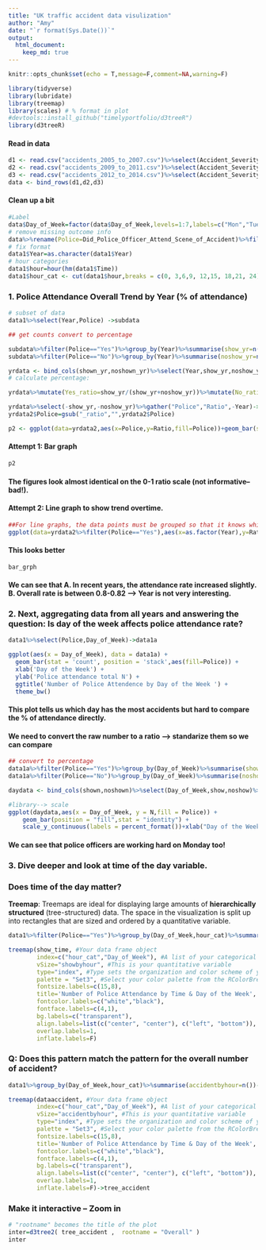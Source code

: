 ```yaml
---
title: "UK traffic accident data visulization"
author: "Amy"
date: "`r format(Sys.Date())`"
output: 
  html_document:
    keep_md: true
---
```


```r
knitr::opts_chunk$set(echo = T,message=F,comment=NA,warning=F)
```

```r
library(tidyverse)
library(lubridate)
library(treemap)
library(scales) # % format in plot
#devtools::install_github("timelyportfolio/d3treeR")
library(d3treeR)
```
#### Read in data
```r
d1 <- read.csv("accidents_2005_to_2007.csv")%>%select(Accident_Severity,Number_of_Vehicles:Day_of_Week,Weather_Conditions:Year,Time)
d2 <- read.csv("accidents_2009_to_2011.csv")%>%select(Accident_Severity,Number_of_Vehicles:Day_of_Week,Weather_Conditions:Year,Time)
d3 <- read.csv("accidents_2012_to_2014.csv")%>%select(Accident_Severity,Number_of_Vehicles:Day_of_Week,Weather_Conditions:Year,Time)
data <- bind_rows(d1,d2,d3)

```

#### Clean up a bit
```r
#Label 
data$Day_of_Week=factor(data$Day_of_Week,levels=1:7,labels=c("Mon","Tue","Wed","Thu","Fri","Sat","Sun"))
# remove missing outcome info
data%>%rename(Police=Did_Police_Officer_Attend_Scene_of_Accident)%>%filter(Police!="")->data1
# fix format
data1$Year=as.character(data1$Year)
# hour categories
data1$hour=hour(hm(data1$Time))
data1$hour_cat <- cut(data1$hour,breaks = c(0, 3,6,9, 12,15, 18,21, 24), include.lowest = TRUE,labels=c("Midnight-3am","3-6am","6-9am","9-noon","noon-3pm","3-6pm","6-9pm","9-Midnight"))
```

### 1. Police Attendance Overall Trend by Year (% of attendance)

```r
# subset of data
data1%>%select(Year,Police) ->subdata

## get counts convert to percentage

subdata%>%filter(Police=="Yes")%>%group_by(Year)%>%summarise(show_yr=n())->shown_yr
subdata%>%filter(Police=="No")%>%group_by(Year)%>%summarise(noshow_yr=n())->noshown_yr

yrdata <- bind_cols(shown_yr,noshown_yr)%>%select(Year,show_yr,noshow_yr)
# calculate percentage:

yrdata%>%mutate(Yes_ratio=show_yr/(show_yr+noshow_yr))%>%mutate(No_ratio=1-Yes_ratio)->yrdata

yrdata%>%select(-show_yr,-noshow_yr)%>%gather("Police","Ratio",-Year)->yrdata2
yrdata2$Police=gsub("_ratio","",yrdata2$Police)

p2 <- ggplot(data=yrdata2,aes(x=Police,y=Ratio,fill=Police))+geom_bar(stat="identity",position="dodge")+facet_wrap(~Year) + xlab("")
```

#### Attempt 1: Bar graph
```r
p2
```

#### The figures look almost identical on the 0-1 ratio scale (not informative--bad!). 

#### Attempt 2: Line graph to show trend overtime.

```r
##For line graphs, the data points must be grouped so that it knows which points to connect. In this case, it is simple – all points should be connected, so group=1. When more variables are used and multiple lines are drawn, the grouping for lines is usually done by variable.
ggplot(data=yrdata2%>%filter(Police=="Yes"),aes(x=as.factor(Year),y=Ratio,group=1))+geom_point(colour="red",size=5)+geom_line(colour="orange",size=2)+ylim(0.75,0.9)+xlab("Year")+ylab("% of Police Attendance")+theme_bw()+ggtitle("Police attendance rate over time") ->bar_grph
```

#### This looks better

```r
bar_grph
```

#### We can see that A. In recent years, the attendance rate increased slightly. B. Overall rate is between 0.8-0.82 --> Year is not very interesting.

### 2. Next, aggregating data from all years and answering the question: Is day of the week affects police attendance rate?

```r
data1%>%select(Police,Day_of_Week)->data1a

ggplot(aes(x = Day_of_Week), data = data1a) +
  geom_bar(stat = 'count', position = 'stack',aes(fill=Police)) +
  xlab('Day of the Week') +
  ylab('Police attendance total N') +
  ggtitle('Number of Police Attendence by Day of the Week ') +
  theme_bw()
```

#### This plot tells us which day has the most accidents but hard to compare the % of attendance directly.

#### We need to convert the raw number to a ratio --> standarize them so we can compare
```r
## convert to percentage
data1a%>%filter(Police=="Yes")%>%group_by(Day_of_Week)%>%summarise(show=n())->shown
data1a%>%filter(Police=="No")%>%group_by(Day_of_Week)%>%summarise(noshow=n())->noshown

daydata <- bind_cols(shown,noshown)%>%select(Day_of_Week,show,noshow)%>%gather("Police","N",2:3)

#library--> scale
ggplot(daydata,aes(x = Day_of_Week, y = N,fill = Police)) + 
    geom_bar(position = "fill",stat = "identity") +
    scale_y_continuous(labels = percent_format())+xlab("Day of the Week")+ylab("")+ggtitle("Attendance Rate by Day of the Week")+theme_bw()
```

#### We can see that police officers are working hard on Monday too!

### 3. Dive deeper and look at time of the day variable.

### Does time of the day matter? 

**Treemap**: Treemaps are ideal for displaying large amounts of **hierarchically structured** (tree-structured) data. The space in the visualization is split up into rectangles that are sized and ordered by a quantitative variable.

```r

data1%>%filter(Police=="Yes")%>%group_by(Day_of_Week,hour_cat)%>%summarise(showbyhour=n())->show_time

treemap(show_time, #Your data frame object
        index=c("hour_cat","Day_of_Week"), #A list of your categorical variables
        vSize="showbyhour", #This is your quantitative variable
        type="index", #Type sets the organization and color scheme of your treemap
        palette = "Set3", #Select your color palette from the RColorBrewer presets or make your own.
        fontsize.labels=c(15,8), 
        title='Number of Police Attendance by Time & Day of the Week',  
        fontcolor.labels=c("white","black"), 
        fontface.labels=c(4,1), 
        bg.labels=c("transparent"),  
        align.labels=list(c("center", "center"), c("left", "bottom")), 
        overlap.labels=1, 
        inflate.labels=F)
```

### Q: Does this pattern match the pattern for the overall number of accident?

```r
data1%>%group_by(Day_of_Week,hour_cat)%>%summarise(accidentbyhour=n())->dataaccident

treemap(dataaccident, #Your data frame object
        index=c("hour_cat","Day_of_Week"), #A list of your categorical variables
        vSize="accidentbyhour", #This is your quantitative variable
        type="index", #Type sets the organization and color scheme of your treemap
        palette = "Set3", #Select your color palette from the RColorBrewer presets or make your own.
        fontsize.labels=c(15,8), 
        title='Number of Police Attendance by Time & Day of the Week',  
        fontcolor.labels=c("white","black"), 
        fontface.labels=c(4,1), 
        bg.labels=c("transparent"),  
        align.labels=list(c("center", "center"), c("left", "bottom")), 
        overlap.labels=1, 
        inflate.labels=F)->tree_accident

```

### Make it interactive -- Zoom in
```r
# "rootname" becomes the title of the plot
inter=d3tree2( tree_accident ,  rootname = "Overall" )
inter
```